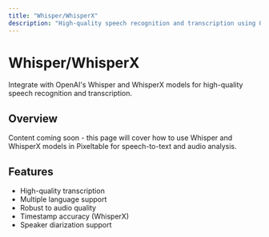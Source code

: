 ```yaml
---
title: "Whisper/WhisperX"
description: "High-quality speech recognition and transcription using OpenAI's Whisper models"
---
```


# Whisper/WhisperX

Integrate with OpenAI's Whisper and WhisperX models for high-quality speech recognition and transcription.

## Overview

Content coming soon - this page will cover how to use Whisper and WhisperX models in Pixeltable for speech-to-text and audio analysis.

## Features

- High-quality transcription
- Multiple language support
- Robust to audio quality
- Timestamp accuracy (WhisperX)
- Speaker diarization support
